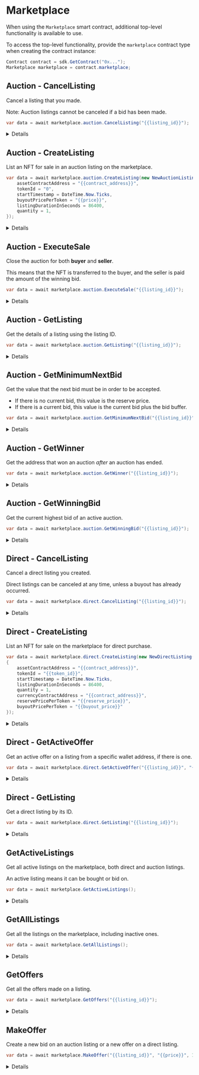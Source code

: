
# Marketplace

When using the `Marketplace` smart contract, additional top-level functionality is available to use.

To access the top-level functionality, provide the `marketplace` contract type when creating the contract instance:

```csharp
Contract contract = sdk.GetContract("0x...");
Marketplace marketplace = contract.marketplace;
```

## Auction - CancelListing

Cancel a listing that you made.

Note: Auction listings cannot be canceled if a bid has been made.

```csharp
var data = await marketplace.auction.CancelListing("{{listing_id}}");
```

<Details summary="Configuration">

#### listingId

The ID of the listing to cancel.

Must be a `string`.

</Details>

## Auction - CreateListing

List an NFT for sale in an auction listing on the marketplace.

```csharp
var data = await marketplace.auction.CreateListing(new NewAuctionListing() {
    assetContractAddress = "{{contract_address}}",
    tokenId = "0",
    startTimestamp = DateTime.Now.Ticks,
    buyoutPricePerToken = "{{price}}",
    listingDurationInSeconds = 86400,
    quantity = 1,
});
```

<Details summary="Configuration">

#### assetContractAddress

The address of the NFT smart contract that you are listing.

Must be a `string`.

#### tokenId

The token ID of the NFT to list for sale.

Must be a `string`.

#### startTimestamp

The date and time that the listing should start.

Must be a `long`.

#### listingDurationInSeconds

How long the auction is open for, in seconds.

Must be an `int`.

#### quantity

The quantity of the NFT to list for sale.

Only relevant for ERC1155 NFTs. For ERC721 NFTs, this value should be `1`.

Must be an `int`.

#### currencyContractAddress

The address of the currency contract that will be used to pay for the listing.

Must be a `string`.

#### buyoutPricePerToken

The price that users must pay to **purchase** the NFT from the auction, immediately closing the auction and executing a sale event for both buyer and seller.

Must be a `string`.

#### reservePricePerToken

The minimum bid that will be accepted for the NFT.

Bids below this amount cannot be placed on the auction.

Must be a `string`.

</Details>

## Auction - ExecuteSale

Close the auction for both **buyer** and **seller**.

This means that the NFT is transferred to the buyer, and the seller is paid the amount of the winning bid.

```csharp
var data = await marketplace.auction.ExecuteSale("{{listing_id}}");
```

<Details summary="Configuration">

#### listingId

The ID of the listing to execute the sale for.

Must be a `string`.

</Details>

## Auction - GetListing

Get the details of a listing using the listing ID.

```csharp
var data = await marketplace.auction.GetListing("{{listing_id}}");
```

<Details summary="Configuration">

#### listingId

The ID of the listing to get the details for.

Must be a `string`.

### Return Value

Returns an `AuctionListing` struct, containing the following properties:

```csharp
{
    string startTimeInEpochSeconds;
    string endTimeInEpochSeconds;
    string reservePrice;
    CurrencyValue reservePriceCurrencyValuePerToken;
    string id;
    string sellerAddress;
    string assetContractAddress;
    string tokenId;
    NFTMetadata asset;
    int quantity;
    string currencyContractAddress;
    string buyoutPrice;
    CurrencyValue buyoutCurrencyValuePerToken;
    int type;
}
```

</Details>

## Auction - GetMinimumNextBid

Get the value that the next bid must be in order to be accepted.

- If there is no current bid, this value is the reserve price.
- If there is a current bid, this value is the current bid plus the bid buffer.

```csharp
var data = await marketplace.auction.GetMinimumNextBid("{{listing_id}}");
```

<Details summary="Configuration">

#### listingId

The ID of the listing to get the minimum next bid for.

Must be a `string`.

### Return Value

The minimum next bid for the listing.

```csharp
{
    string name;
    string symbol;
    string decimals;
    string value;
    string displayValue;
}
```

</Details>

## Auction - GetWinner

Get the address that won an auction _after_ an auction has ended.

```csharp
var data = await marketplace.auction.GetWinner("{{listing_id}}");
```

<Details summary="Configuration">

#### listingId

The ID of the listing to get the winner for.

Must be a `string`.

### Return Value

The wallet address of the winner.

```csharp
string
```

</Details>

## Auction - GetWinningBid

Get the current highest bid of an active auction.

```csharp
var data = await marketplace.auction.GetWinningBid("{{listing_id}}");
```

<Details summary="Configuration">

#### listingId

The ID of the listing to get the winning bid for.

Must be a `string`.

### Return Value

The current highest bid of the auction.

```typescript
{
    string listingId;
    string buyerAddress;
    int quantityDesired;
    string pricePerToken;
    CurrencyValue currencyValue;
    string currencyContractAddress;
}
```

</Details>

## Direct - CancelListing

Cancel a direct listing you created.

Direct listings can be canceled at any time, unless a buyout has already occurred.

```csharp
var data = await marketplace.direct.CancelListing("{{listing_id}}");
```

<Details summary="Configuration">

#### listingId

The ID of the listing to cancel.

Must be a `string`.

</Details>

## Direct - CreateListing

List an NFT for sale on the marketplace for direct purchase.

```csharp
var data = await marketplace.direct.CreateListing(new NewDirectListing()
{
    assetContractAddress = "{{contract_address}}",
    tokenId = "{{token_id}}",
    startTimestamp = DateTime.Now.Ticks,
    listingDurationInSeconds = 86400,
    quantity = 1,
    currencyContractAddress = "{{contract_address}}",
    reservePricePerToken = "{{reserve_price}}",
    buyoutPricePerToken = "{{buyout_price}}"
});
```

<Details summary="Configuration">

#### assetContractAddress

The address of the NFT smart contract the asset you want to list is on.

Must be a `string`.

#### tokenId

The token ID of the NFT you want to list.

Must be an `int`.

#### startTimestamp

The date and time when the listing should open up for offers.

Must be a `long`.

#### listingDurationInSeconds

How long the listing is open for, in seconds.

Must be an `int`.

#### quantity

The quantity of NFTs to list.

Only applicable for ERC1155 NFTs. For ERC721 NFTs, this should be `1`.

Must be an `int`.

#### currencyContractAddress

The address of the currency contract that will be used to pay for the listing.

Defaults to the native currency of the network, i.e. Ether for Ethereum.

Must be a `string`.

#### buyoutPricePerToken

The price that users can buy the NFT for.

Must be a `string`.

#### reservePricePerToken

The minimum price that users can bid for the NFT.

Must be a `string`.

</Details>

## Direct - GetActiveOffer

Get an active offer on a listing from a specific wallet address, if there is one.

```csharp
var data = await marketplace.direct.GetActiveOffer("{{listing_id}}", "{{wallet_address}}");
```

<Details summary="Configuration">

#### listingId

The ID of the listing to get the active offer for.

Must be a `string`.

#### offerorAddress

The wallet address of the offeror.

Must be a `string`.

### Return Value

Returns an `Offer` struct with the following properties:

```csharp
{
    string listingId;
    string buyerAddress;
    int quantityDesired;
    string pricePerToken;
    CurrencyValue currencyValue;
    string currencyContractAddress;
}
```

</Details>

## Direct - GetListing

Get a direct listing by its ID.

```csharp
var data = await marketplace.direct.GetListing("{{listing_id}}");
```

<Details summary="Configuration">

#### listingId

The ID of the listing to get.

Must be a `string`.

### Return Value

Returns a `DirectListing` object containing the following properties:

```csharp
{
    string id;
    string sellerAddress;
    string assetContractAddress;
    string tokenId;
    NFTMetadata asset;
    int quantity;
    string currencyContractAddress;
    string buyoutPrice;
    CurrencyValue buyoutCurrencyValuePerToken;
    int type;
    string startTimeInSeconds;
    string secondsUntilEnd;
}
```

</Details>

## GetActiveListings

Get all active listings on the marketplace, both direct and auction listings.

An active listing means it can be bought or bid on.

```csharp
var data = await marketplace.GetActiveListings();
```

<Details summary="Configuration">

#### filter (optional)

A filter to apply to the listings returned.

```csharp
var data = await marketplace.GetActiveListings(new MarketplaceFilter()
{
    seller = "{{wallet_address}}", // Only show results from this seller
    tokenContract = "{{contract_address}}", // Only show results from this contract address
    tokenId = "{{token_id}}", // Only show results with this token ID
    start = 0, // Pagination: start index
    count = 100 // Pagination: number of results to return
});
```

### Return Value

Returns a list of `Listing` structs, each containing the following properties:

```csharp
{
    string id;
    string sellerAddress;
    string assetContractAddress;
    string tokenId;
    NFTMetadata asset;
    int quantity;
    string currencyContractAddress;
    string buyoutPrice;
    CurrencyValue buyoutCurrencyValuePerToken;
    int type;
}
```

</Details>

## GetAllListings

Get all the listings on the marketplace, including inactive ones.

```csharp
var data = await marketplace.GetAllListings();
```

<Details summary="Configuration">

#### filter (optional)

A filter to apply to the listings returned.

```csharp
var data = await marketplace.GetAllListings(new MarketplaceFilter()
{
    seller = "{{wallet_address}}", // Only show results from this seller
    tokenContract = "{{contract_address}}", // Only show results from this contract address
    tokenId = "{{token_id}}", // Only show results with this token ID
    start = 0, // Pagination: start index
    count = 100 // Pagination: number of results to return
});
```

### Return Value

Returns a list of `Listing` structs, each containing the following properties:

```csharp
{
    string id;
    string sellerAddress;
    string assetContractAddress;
    string tokenId;
    NFTMetadata asset;
    int quantity;
    string currencyContractAddress;
    string buyoutPrice;
    CurrencyValue buyoutCurrencyValuePerToken;
    int type;
}
```

</Details>

## GetOffers

Get all the offers made on a listing.

```csharp
var data = await marketplace.GetOffers("{{listing_id}}");
```

<Details summary="Configuration">

#### listingId

The ID of the listing to get offers for.

Must be a `string`.

### Return Value

Returns a list of `Offer` structs, each containing the following properties:

```typescript
{
    public string listingId;
    public string buyerAddress;
    public int quantityDesired;
    public string pricePerToken;
    public CurrencyValue currencyValue;
    public string currencyContractAddress;
}
```

</Details>

## MakeOffer

Create a new bid on an auction listing or a new offer on a direct listing.

```csharp
var data = await marketplace.MakeOffer("{{listing_id}}", "{{price}}", 1);
```

<Details summary="Configuration">

#### listingId

The ID of the listing to make an offer/bid on.

Must be a `string`.

#### pricePerToken

The price per token to offer/bid.

Must be a `string`.

#### quantity

The quantity of tokens to offer/bid on.

Optional, defaults to `1`. Must be an int.

</Details>
